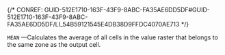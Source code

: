 

{/* CONREF: GUID-512E1710-163F-43F9-8ABC-FA35AE6DD5DF#GUID-512E1710-163F-43F9-8ABC-FA35AE6DD5DF/LI_54B59121545E4DB38D9FFDC4070AE713  */}

`MEAN` —Calculates the average of all cells in the value raster that belongs to the same zone as the output cell.
